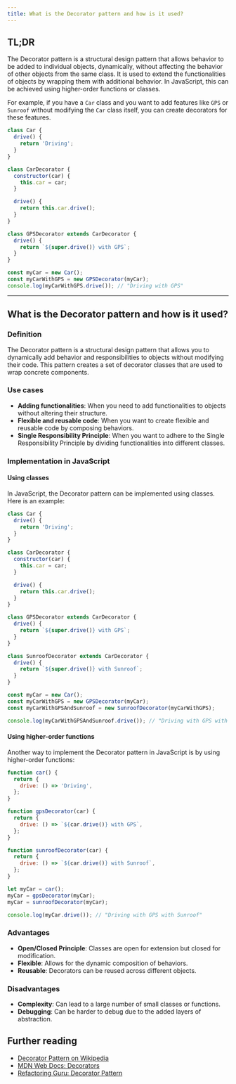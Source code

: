 ```yaml
---
title: What is the Decorator pattern and how is it used?
---
```


## TL;DR

The Decorator pattern is a structural design pattern that allows behavior to be added to individual objects, dynamically, without affecting the behavior of other objects from the same class. It is used to extend the functionalities of objects by wrapping them with additional behavior. In JavaScript, this can be achieved using higher-order functions or classes.

For example, if you have a `Car` class and you want to add features like `GPS` or `Sunroof` without modifying the `Car` class itself, you can create decorators for these features.

```js
class Car {
  drive() {
    return 'Driving';
  }
}

class CarDecorator {
  constructor(car) {
    this.car = car;
  }

  drive() {
    return this.car.drive();
  }
}

class GPSDecorator extends CarDecorator {
  drive() {
    return `${super.drive()} with GPS`;
  }
}

const myCar = new Car();
const myCarWithGPS = new GPSDecorator(myCar);
console.log(myCarWithGPS.drive()); // "Driving with GPS"
```

---

## What is the Decorator pattern and how is it used?

### Definition

The Decorator pattern is a structural design pattern that allows you to dynamically add behavior and responsibilities to objects without modifying their code. This pattern creates a set of decorator classes that are used to wrap concrete components.

### Use cases

- **Adding functionalities**: When you need to add functionalities to objects without altering their structure.
- **Flexible and reusable code**: When you want to create flexible and reusable code by composing behaviors.
- **Single Responsibility Principle**: When you want to adhere to the Single Responsibility Principle by dividing functionalities into different classes.

### Implementation in JavaScript

#### Using classes

In JavaScript, the Decorator pattern can be implemented using classes. Here is an example:

```js
class Car {
  drive() {
    return 'Driving';
  }
}

class CarDecorator {
  constructor(car) {
    this.car = car;
  }

  drive() {
    return this.car.drive();
  }
}

class GPSDecorator extends CarDecorator {
  drive() {
    return `${super.drive()} with GPS`;
  }
}

class SunroofDecorator extends CarDecorator {
  drive() {
    return `${super.drive()} with Sunroof`;
  }
}

const myCar = new Car();
const myCarWithGPS = new GPSDecorator(myCar);
const myCarWithGPSAndSunroof = new SunroofDecorator(myCarWithGPS);

console.log(myCarWithGPSAndSunroof.drive()); // "Driving with GPS with Sunroof"
```

#### Using higher-order functions

Another way to implement the Decorator pattern in JavaScript is by using higher-order functions:

```js
function car() {
  return {
    drive: () => 'Driving',
  };
}

function gpsDecorator(car) {
  return {
    drive: () => `${car.drive()} with GPS`,
  };
}

function sunroofDecorator(car) {
  return {
    drive: () => `${car.drive()} with Sunroof`,
  };
}

let myCar = car();
myCar = gpsDecorator(myCar);
myCar = sunroofDecorator(myCar);

console.log(myCar.drive()); // "Driving with GPS with Sunroof"
```

### Advantages

- **Open/Closed Principle**: Classes are open for extension but closed for modification.
- **Flexible**: Allows for the dynamic composition of behaviors.
- **Reusable**: Decorators can be reused across different objects.

### Disadvantages

- **Complexity**: Can lead to a large number of small classes or functions.
- **Debugging**: Can be harder to debug due to the added layers of abstraction.

## Further reading

- [Decorator Pattern on Wikipedia](https://en.wikipedia.org/wiki/Decorator_pattern)
- [MDN Web Docs: Decorators](https://developer.mozilla.org/en-US/docs/Web/JavaScript/Reference/Classes#class_decorators)
- [Refactoring Guru: Decorator Pattern](https://refactoring.guru/design-patterns/decorator)
